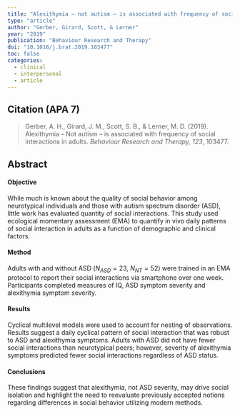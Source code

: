 ---
title: "Alexithymia – not autism – is associated with frequency of social interactions in adults"
type: "article"
author: "Gerber, Girard, Scott, & Lerner"
year: "2019"
publication: "Behaviour Research and Therapy"
doi: "10.1016/j.brat.2019.103477"
toc: false
categories:
  - clinical
  - interpersonal
  - article
---

## Citation (APA 7)

> Gerber, A. H., Girard, J. M., Scott, S. B., & Lerner, M. D. (2019). Alexithymia – Not autism – is associated with frequency of social interactions in adults. *Behaviour Research and Therapy, 123*, 103477.

## Abstract

#### Objective

While much is known about the quality of social behavior among neurotypical individuals and those with autism spectrum disorder (ASD), little work has evaluated quantity of social interactions. This study used ecological momentary assessment (EMA) to quantify in vivo daily patterns of social interaction in adults as a function of demographic and clinical factors.

#### Method

Adults with and without ASD ($N_{ASD}=23$, $N_{NT}=52$) were trained in an EMA protocol to report their social interactions via smartphone over one week. Participants completed measures of IQ, ASD symptom severity and alexithymia symptom severity.

#### Results

Cyclical multilevel models were used to account for nesting of observations. Results suggest a daily cyclical pattern of social interaction that was robust to ASD and alexithymia symptoms. Adults with ASD did not have fewer social interactions than neurotypical peers; however, severity of alexithymia symptoms predicted fewer social interactions regardless of ASD status.

#### Conclusions

These findings suggest that alexithymia, not ASD severity, may drive social isolation and highlight the need to reevaluate previously accepted notions regarding differences in social behavior utilizing modern methods.
